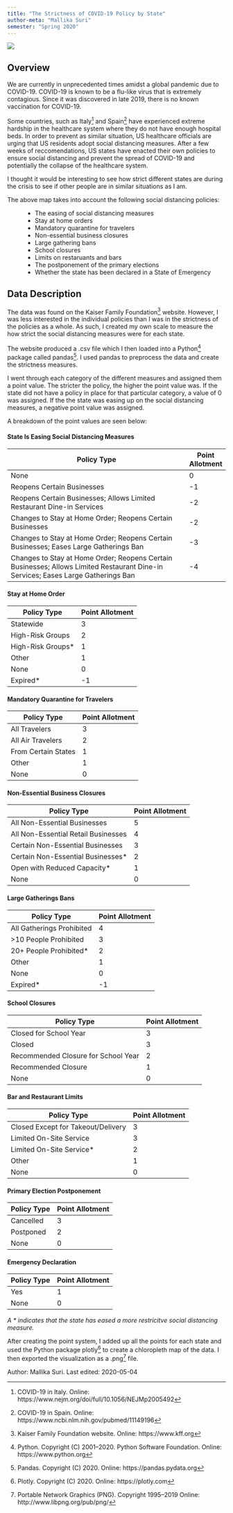 ```yaml
---
title: "The Strictness of COVID-19 Policy by State"
author-meta: "Mallika Suri"
semester: "Spring 2020"
---
```


![](https://drdavis.space/teaching/ds/sdd/media/2020/05/strictness_visualization.png)

## Overview

We are currently in unprecedented times amidst a global pandemic due to COVID-19. COVID-19 is known to be a flu-like virus that is extremely contagious.
Since it was discovered in late 2019, there is no known vaccination for COVID-19.

Some countries, such as Italy[^italy] and Spain[^spain] have experienced extreme hardship in the healthcare system where they do not have enough hospital beds.
In order to prevent as similar situation, US healthcare officials are urging that US residents adopt social distancing measures.
After a few weeks of reccomendations, US states have enacted their own policies to ensure social distancing and prevent the spread of COVID-19 and potentially the collapse of the healthcare system.

I thought it would be interesting to see how strict different states are during the crisis to see if other people are in similar situations as I am.

The above map takes into account the following social distancing policies:
: - The easing of social distancing measures
	- Stay at home orders
	- Mandatory quarantine for travelers
	- Non-essential business closures
	- Large gathering bans
	- School closures
	- Limits on restaruants and bars
	- The postponement of the primary elections
	- Whether the state has been declared in a State of Emergency

## Data Description

The data was found on the Kaiser Family Foundation[^kff] website.
However, I was less interested in the individual policies than I was in the strictness of the policies as a whole.
As such, I created my own scale to measure the how strict the social distancing measures were for each state.

The website produced a .csv file which I then loaded into a Python[^python] package called pandas[^pandas].
I used pandas to preprocess the data and create the strictness measures.

I went through each category of the different measures and assigned them a point value.
The stricter the policy, the higher the point value was.
If the state did not have a policy in place for that particular category, a value of 0 was assigned.
If the the state was easing up on the social distancing measures, a negative point value was assigned.

A breakdown of the point values are seen below:

#### State Is Easing Social Distancing Measures

<div class="suri">

| Policy Type                                                                                                                         | Point Allotment |
| ----------------------------------------------------------------------------------------------------------------------------------- | --------------- |
| None                                                                                                                                | 0               |
| Reopens Certain Businesses                                                                                                          | -1              |
| Reopens Certain Businesses; Allows Limited Restaurant Dine-in Services                                                              | -2              |
| Changes to Stay at Home Order; Reopens Certain Businesses                                                                           | -2              |
| Changes to Stay at Home Order; Reopens Certain Businesses; Eases Large Gatherings Ban                                               | -3              |
| Changes to Stay at Home Order; Reopens Certain Businesses; Allows Limited Restaurant Dine-in Services; Eases Large Gatherings Ban   | -4              |

</div>

#### Stay at Home Order

<div class="suri">

| Policy Type         | Point Allotment |
| ------------------- | --------------- |
| Statewide           | 3               |
| High-Risk Groups    | 2               |
| High-Risk Groups*   | 1               |
| Other               | 1               |
| None                | 0               |
| Expired*            | -1              |

</div>

#### Mandatory Quarantine for Travelers

<div class="suri">

| Policy Type         | Point Allotment |
| ------------------- | --------------- |
| All Travelers       | 3               |
| All Air Travelers   | 2               |
| From Certain States | 1               |
| Other               | 1               |
| None                | 0               |

</div>

#### Non-Essential Business Closures

<div class="suri">

| Policy Type                          | Point Allotment |
| ------------------------------------ | --------------- |
| All Non-Essential Businesses         | 5               |
| All Non-Essential Retail Businesses  | 4               |
| Certain Non-Essential Businesses     | 3               |
| Certain Non-Essential Businesses*    | 2               |
| Open with Reduced Capacity*          | 1               |
| None                                 | 0               |

</div>

#### Large Gatherings Bans

<div class="suri">

| Policy Type               | Point Allotment |
| ------------------------- | --------------- |
| All Gatherings Prohibited | 4               |
| >10 People Prohibited     | 3               |
| 20+ People Prohibited*    | 2               |
| Other                     | 1               |
| None                      | 0               |
| Expired*                  | -1              |

</div>

#### School Closures

<div class="suri">

| Policy Type                          | Point Allotment |
| ------------------------------------ | --------------- |
| Closed for School Year               | 3               |
| Closed                               | 3               |
| Recommended Closure for School Year  | 2               |
| Recommended Closure                  | 1               |
| None                                 | 0               |

</div>

#### Bar and Restaurant Limits

<div class="suri">

| Policy Type                          | Point Allotment |
| ------------------------------------ | --------------- |
| Closed Except for Takeout/Delivery   | 3               |
| Limited On-Site Service              | 3               |
| Limited On-Site Service*             | 2               |
| Other                                | 1               |
| None                                 | 0               |

</div>

#### Primary Election Postponement

<div class="suri">

| Policy Type    | Point Allotment |
| -------------- | --------------- |
| Cancelled      | 3               |
| Postponed      | 2               |
| None           | 0               |

</div>

#### Emergency Declaration

<div class="suri">

| Policy Type    | Point Allotment |
| -------------- | --------------- |
| Yes            | 1               |
| None           | 0               |

</div>

_A * indicates that the state has eased a more restricitve social distancing measure._

After creating the point system,
I added up all the points for each state and used the Python package plotly[^plotly] to create a chloropleth map of the data.
I then exported the visualization as a .png[^png] file.


<div class="credit-line">
Author: Mallika Suri.
Last edited: 2020-05-04
</div>

[^italy]: COVID-19 in Italy.
Online: https://www.nejm.org/doi/full/10.1056/NEJMp2005492

[^spain]: COVID-19 in Spain.
Online:  https://www.ncbi.nlm.nih.gov/pubmed/11149196

[^kff]: Kaiser Family Foundation website.
Online: https://www.kff.org

[^python]: Python. Copyright (C) 2001–2020. Python Software Foundation.
Online: https://www.python.org

[^pandas]: Pandas. Copyright (C) 2020.
Online: https://pandas.pydata.org

[^plotly]: Plotly. Copyright (C) 2020.
Online: https://plotly.com

[^png]: Portable Network Graphics (PNG). Copyright 1995--2019
Online: http://www.libpng.org/pub/png/
